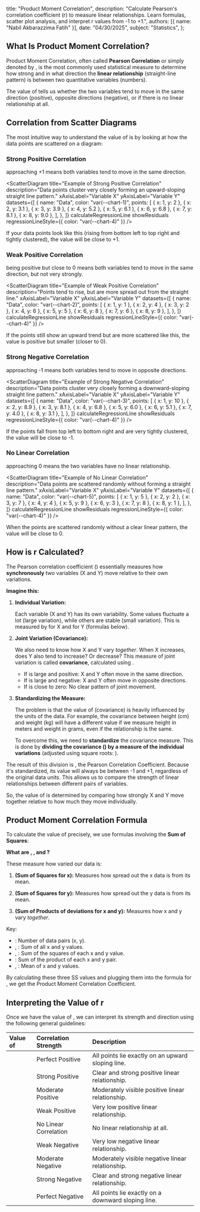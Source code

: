 
  title: "Product Moment Correlation",
  description: "Calculate Pearson's correlation coefficient (r) to measure linear relationships. Learn formulas, scatter plot analysis, and interpret r values from -1 to +1.",
  authors: [{ name: "Nabil Akbarazzima Fatih" }],
  date: "04/30/2025",
  subject: "Statistics",
};

## What Is Product Moment Correlation?

Product Moment Correlation, often called **Pearson Correlation** or simply denoted by **<InlineMath math="r" />**, is the most commonly used statistical measure to determine how strong and in what direction the **linear relationship** (straight-line pattern) is between two quantitative variables (numbers).

The value of <InlineMath math="r" /> tells us whether the two variables tend to move in the same direction (positive), opposite directions (negative), or if there is no linear relationship at all.

## Correlation from Scatter Diagrams

The most intuitive way to understand the value of <InlineMath math="r" /> is by looking at how the data points are scattered on a diagram:

### Strong Positive Correlation

<InlineMath math="r" /> approaching +1 means both variables tend to move in the same
direction.

<ScatterDiagram
  title="Example of Strong Positive Correlation"
  description="Data points cluster very closely forming an upward-sloping straight line pattern."
  xAxisLabel="Variable X"
  yAxisLabel="Variable Y"
  datasets={[
    {
      name: "Data",
      color: "var(--chart-1)",
      points: [
        { x: 1, y: 2 },
        { x: 2, y: 3.1 },
        { x: 3, y: 3.9 },
        { x: 4, y: 5.2 },
        { x: 5, y: 6.1 },
        { x: 6, y: 6.8 },
        { x: 7, y: 8.1 },
        { x: 8, y: 9.0 },
      ],
    },
  ]}
  calculateRegressionLine
  showResiduals
  regressionLineStyle={{ color: "var(--chart-4)" }}
/>

If your data points look like this (rising from bottom left to top right and tightly clustered), the <InlineMath math="r" /> value will be close to +1.

### Weak Positive Correlation

<InlineMath math="r" /> being positive but close to 0 means both variables tend to
move in the same direction, but not very strongly.

<ScatterDiagram
  title="Example of Weak Positive Correlation"
  description="Points tend to rise, but are more spread out from the straight line."
  xAxisLabel="Variable X"
  yAxisLabel="Variable Y"
  datasets={[
    {
      name: "Data",
      color: "var(--chart-2)",
      points: [
        { x: 1, y: 1 },
        { x: 2, y: 4 },
        { x: 3, y: 2 },
        { x: 4, y: 6 },
        { x: 5, y: 5 },
        { x: 6, y: 8 },
        { x: 7, y: 6 },
        { x: 8, y: 9 },
      ],
    },
  ]}
  calculateRegressionLine
  showResiduals
  regressionLineStyle={{ color: "var(--chart-4)" }}
/>

If the points still show an upward trend but are more scattered like this, the <InlineMath math="r" /> value is positive but smaller (closer to 0).

### Strong Negative Correlation

<InlineMath math="r" /> approaching -1 means both variables tend to move in opposite
directions.

<ScatterDiagram
  title="Example of Strong Negative Correlation"
  description="Data points cluster very closely forming a downward-sloping straight line pattern."
  xAxisLabel="Variable X"
  yAxisLabel="Variable Y"
  datasets={[
    {
      name: "Data",
      color: "var(--chart-3)",
      points: [
        { x: 1, y: 10 },
        { x: 2, y: 8.9 },
        { x: 3, y: 8.1 },
        { x: 4, y: 6.8 },
        { x: 5, y: 6.0 },
        { x: 6, y: 5.1 },
        { x: 7, y: 4.0 },
        { x: 8, y: 3.1 },
      ],
    },
  ]}
  calculateRegressionLine
  showResiduals
  regressionLineStyle={{ color: "var(--chart-4)" }}
/>

If the points fall from top left to bottom right and are very tightly clustered, the <InlineMath math="r" /> value will be close to -1.

### No Linear Correlation

<InlineMath math="r" /> approaching 0 means the two variables have no linear relationship.

<ScatterDiagram
  title="Example of No Linear Correlation"
  description="Data points are scattered randomly without forming a straight line pattern."
  xAxisLabel="Variable X"
  yAxisLabel="Variable Y"
  datasets={[
    {
      name: "Data",
      color: "var(--chart-5)",
      points: [
        { x: 1, y: 5 },
        { x: 2, y: 2 },
        { x: 3, y: 7 },
        { x: 4, y: 4 },
        { x: 5, y: 9 },
        { x: 6, y: 3 },
        { x: 7, y: 8 },
        { x: 8, y: 1 },
      ],
    },
  ]}
  calculateRegressionLine
  showResiduals
  regressionLineStyle={{ color: "var(--chart-4)" }}
/>

When the points are scattered randomly without a clear linear pattern, the <InlineMath math="r" /> value will be close to 0.

## How is r Calculated?

The Pearson correlation coefficient (<InlineMath math="r" />) essentially measures how **synchronously** two variables (X and Y) move relative to their own variations.

**Imagine this:**

1.  **Individual Variation:**

    Each variable (X and Y) has its own variability. Some values fluctuate a lot (large variation), while others are stable (small variation). This is measured by <InlineMath math="SS_{xx}" /> for X and <InlineMath math="SS_{yy}" /> for Y (formulas below).

2.  **Joint Variation (Covariance):**

    We also need to know how X and Y vary _together_. When X increases, does Y also tend to increase? Or decrease? This measure of joint variation is called **covariance**, calculated using <InlineMath math="SS_{xy}" />.

    - If <InlineMath math="SS_{xy}" /> is large and positive: X and Y often move in the same direction.
    - If <InlineMath math="SS_{xy}" /> is large and negative: X and Y often move in opposite directions.
    - If <InlineMath math="SS_{xy}" /> is close to zero: No clear pattern of joint movement.

3.  **Standardizing the Measure:**

    The problem is that the value of <InlineMath math="SS_{xy}" /> (covariance) is heavily influenced by the units of the data. For example, the covariance between height (cm) and weight (kg) will have a different value if we measure height in meters and weight in grams, even if the relationship is the same.

    To overcome this, we need to **standardize** the covariance measure. This is done by **dividing the covariance (<InlineMath math="SS_{xy}" />) by a measure of the individual variations** (adjusted using square roots: <InlineMath math="\sqrt{SS_{xx} SS_{yy}}" />).

    <BlockMath math="r = \frac{\text{How much X and Y vary together}}{\text{Standardized measure of individual X and Y variations}} = \frac{SS_{xy}}{\sqrt{SS_{xx} SS_{yy}}}" />

The result of this division is **<InlineMath math="r" />**, the Pearson Correlation Coefficient. Because it's standardized, its value will always be between -1 and +1, regardless of the original data units. This allows us to compare the strength of linear relationships between different pairs of variables.

So, the value of <InlineMath math="r" /> is determined by comparing how strongly X and Y move together relative to how much they move individually.

## Product Moment Correlation Formula

To calculate the value of <InlineMath math="r" /> precisely, we use formulas involving the **Sum of Squares**:

<BlockMath math="r = \frac{SS_{xy}}{\sqrt{SS_{xx} SS_{yy}}}" />

**What are <InlineMath math="SS_{xy}" />, <InlineMath math="SS_{xx}" />, and <InlineMath math="SS_{yy}" />?**

These measure how varied our data is:

1.  **<InlineMath math="SS_{xx}" /> (Sum of Squares for x):** Measures how spread out the x data is from its mean.

    <BlockMath math="SS_{xx} = \sum (x - \bar{x})^2 = \sum x^2 - \frac{(\sum x)^2}{n}" />

2.  **<InlineMath math="SS_{yy}" /> (Sum of Squares for y):** Measures how spread out the y data is from its mean.

    <BlockMath math="SS_{yy} = \sum (y - \bar{y})^2 = \sum y^2 - \frac{(\sum y)^2}{n}" />

3.  **<InlineMath math="SS_{xy}" /> (Sum of Products of deviations for x and y):** Measures how x and y vary _together_.
    <BlockMath math="SS_{xy} = \sum (x - \bar{x})(y - \bar{y}) = \sum xy - \frac{(\sum x)(\sum y)}{n}" />

Key:

- <InlineMath math="n" />: Number of data pairs (x, y).
- <InlineMath math="\sum x" />, <InlineMath math="\sum y" />: Sum of all x and y
  values.
- <InlineMath math="\sum x^2" />, <InlineMath math="\sum y^2" />: Sum of the squares
  of each x and y value.
- <InlineMath math="\sum xy" />: Sum of the product of each x and y pair.
- <InlineMath math="\bar{x}" />, <InlineMath math="\bar{y}" />: Mean of x and y values.

By calculating these three SS values and plugging them into the formula for <InlineMath math="r" />, we get the Product Moment Correlation Coefficient.

## Interpreting the Value of r

Once we have the value of <InlineMath math="r" />, we can interpret its strength and direction using the following general guidelines:

| Value of <InlineMath math="r" />      | Correlation Strength  | Description                                        |
| :------------------------------------ | :-------------------- | :------------------------------------------------- |
| <InlineMath math="1" />               | Perfect Positive      | All points lie exactly on an upward sloping line.  |
| <InlineMath math="0.7 \le r < 1" />   | Strong Positive       | Clear and strong positive linear relationship.     |
| <InlineMath math="0.3 < r < 0.7" />   | Moderate Positive     | Moderately visible positive linear relationship.   |
| <InlineMath math="0 < r \le 0.3" />   | Weak Positive         | Very low positive linear relationship.             |
| <InlineMath math="0" />               | No Linear Correlation | No linear relationship at all.                     |
| <InlineMath math="-0.3 \le r < 0" />  | Weak Negative         | Very low negative linear relationship.             |
| <InlineMath math="-0.7 < r < -0.3" /> | Moderate Negative     | Moderately visible negative linear relationship.   |
| <InlineMath math="-1 < r \le -0.7" /> | Strong Negative       | Clear and strong negative linear relationship.     |
| <InlineMath math="-1" />              | Perfect Negative      | All points lie exactly on a downward sloping line. |
